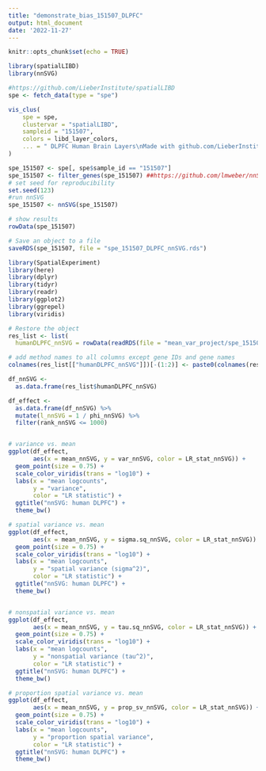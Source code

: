 ```yaml
---
title: "demonstrate_bias_151507_DLPFC"
output: html_document
date: '2022-11-27'
---
```


```r
knitr::opts_chunk$set(echo = TRUE)
```

```r
library(spatialLIBD)
library(nnSVG)

#https://github.com/LieberInstitute/spatialLIBD
spe <- fetch_data(type = "spe")

vis_clus(
    spe = spe,
    clustervar = "spatialLIBD",
    sampleid = "151507",
    colors = libd_layer_colors,
    ... = " DLPFC Human Brain Layers\nMade with github.com/LieberInstitute/spatialLIBD"
)

spe_151507 <- spe[, spe$sample_id == "151507"]
spe_151507 <- filter_genes(spe_151507) ##https://github.com/lmweber/nnSVG/issues/7 keep getting error that c++ error: dpotrf failed 
# set seed for reproducibility
set.seed(123)
#run nnSVG
spe_151507 <- nnSVG(spe_151507)

# show results
rowData(spe_151507)

# Save an object to a file
saveRDS(spe_151507, file = "spe_151507_DLPFC_nnSVG.rds")


```

```r

library(SpatialExperiment)
library(here)
library(dplyr)
library(tidyr)
library(readr)
library(ggplot2)
library(ggrepel)
library(viridis)

# Restore the object
res_list <- list(
  humanDLPFC_nnSVG = rowData(readRDS(file = "mean_var_project/spe_151507_DLPFC_nnSVG.rds")))

# add method names to all columns except gene IDs and gene names
colnames(res_list[["humanDLPFC_nnSVG"]])[-(1:2)] <- paste0(colnames(res_list[["humanDLPFC_nnSVG"]]), "_nnSVG")[-(1:2)]

df_nnSVG <- 
  as.data.frame(res_list$humanDLPFC_nnSVG)

df_effect <- 
  as.data.frame(df_nnSVG) %>% 
  mutate(l_nnSVG = 1 / phi_nnSVG) %>% 
  filter(rank_nnSVG <= 1000)


# variance vs. mean
ggplot(df_effect, 
       aes(x = mean_nnSVG, y = var_nnSVG, color = LR_stat_nnSVG)) + 
  geom_point(size = 0.75) + 
  scale_color_viridis(trans = "log10") + 
  labs(x = "mean logcounts", 
       y = "variance", 
       color = "LR statistic") + 
  ggtitle("nnSVG: human DLPFC") + 
  theme_bw()

# spatial variance vs. mean
ggplot(df_effect, 
       aes(x = mean_nnSVG, y = sigma.sq_nnSVG, color = LR_stat_nnSVG)) + 
  geom_point(size = 0.75) + 
  scale_color_viridis(trans = "log10") + 
  labs(x = "mean logcounts", 
       y = "spatial variance (sigma^2)", 
       color = "LR statistic") + 
  ggtitle("nnSVG: human DLPFC") + 
  theme_bw()


# nonspatial variance vs. mean
ggplot(df_effect, 
       aes(x = mean_nnSVG, y = tau.sq_nnSVG, color = LR_stat_nnSVG)) + 
  geom_point(size = 0.75) + 
  scale_color_viridis(trans = "log10") + 
  labs(x = "mean logcounts", 
       y = "nonspatial variance (tau^2)", 
       color = "LR statistic") + 
  ggtitle("nnSVG: human DLPFC") + 
  theme_bw()

# proportion spatial variance vs. mean
ggplot(df_effect, 
       aes(x = mean_nnSVG, y = prop_sv_nnSVG, color = LR_stat_nnSVG)) + 
  geom_point(size = 0.75) + 
  scale_color_viridis(trans = "log10") + 
  labs(x = "mean logcounts", 
       y = "proportion spatial variance", 
       color = "LR statistic") + 
  ggtitle("nnSVG: human DLPFC") + 
  theme_bw()

```


